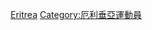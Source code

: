 {{Commons category|Cyclists from Eritrea}}

[[Category:各國自行車運動員|Eritrea]]
[[Category:厄利垂亞運動員|Category:厄利垂亞運動員]]
